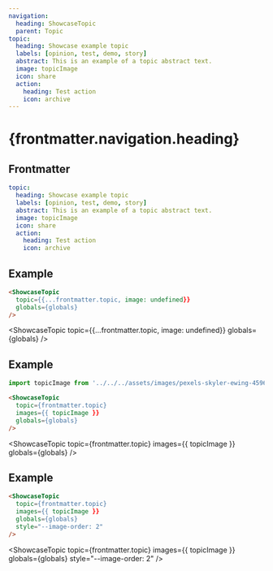 ```yaml
---
navigation:
  heading: ShowcaseTopic
  parent: Topic
topic:
  heading: Showcase example topic
  labels: [opinion, test, demo, story]
  abstract: This is an example of a topic abstract text.
  image: topicImage
  icon: share
  action:
    heading: Test action
    icon: archive
---
```


# {frontmatter.navigation.heading}
## Frontmatter
```yaml
topic:
  heading: Showcase example topic
  labels: [opinion, test, demo, story]
  abstract: This is an example of a topic abstract text.
  image: topicImage
  icon: share
  action:
    heading: Test action
    icon: archive
```

## Example
```html
<ShowcaseTopic
  topic={{...frontmatter.topic, image: undefined}}
  globals={globals}
/>
```
<ShowcaseTopic
  topic={{...frontmatter.topic, image: undefined}}
  globals={globals}
/>

## Example
```js
import topicImage from '../../../assets/images/pexels-skyler-ewing-4596712.jpg'
```
```html
<ShowcaseTopic
  topic={frontmatter.topic}
  images={{ topicImage }}
  globals={globals}
/>
```
<ShowcaseTopic
  topic={frontmatter.topic}
  images={{ topicImage }}
  globals={globals}
/>

## Example
```html
<ShowcaseTopic
  topic={frontmatter.topic}
  images={{ topicImage }}
  globals={globals}
  style="--image-order: 2"
/>
```
<ShowcaseTopic
  topic={frontmatter.topic}
  images={{ topicImage }}
  globals={globals}
  style="--image-order: 2"
/>
